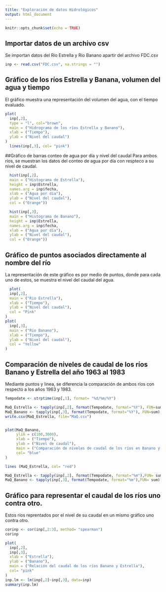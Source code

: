 ---
title: "Exploración de datos Hidrológicos"
output: html_document
---

```{r setup, include=FALSE}
knitr::opts_chunk$set(echo = TRUE)
```
## Importar datos de un archivo csv
Se importan datos del Río Estrella y Río Banano apartir del archivo FDC.csv

```{r}
inp <- read.csv("FDC.csv", na.strings = "")
```

## Gráfico de los ríos Estrella y Banana, volumen del agua y tiempo
El gráfico muestra una representación del volumen del agua, con el tiempo evaluado.
```{r}
plot(
  inp[,2],
  type = "l", col="brown",
  main = ("Hidrograma de los ríos Estrella y Banano"),
  xlab = ("Tiempo"),
  ylab = ("Nivel del caudal")
)
  lines(inp[,3], col= "pink")
```

##Gráfico de barras conteo de agua por día y nivel del caudal
Para ambos ríos, se muestran los datos del conteo de agua por día con respteco a su nivel de caudal.

```{r}
  hist(inp[,2],
  main = ("Histograma de Estrella"),
  height = inp$Estrella,
  names.arg = inp$fecha,
  xlab = ("Agua por día"),
  ylab = ("Nivel del caudal"),
  col = ("Orange"))

```
```{r}
  hist(inp[,3],
  main = ("Histograma de Banano"),
  height = inp$Estrella,
  names.arg = inp$fecha,
  xlab = ("Agua por día"),
  ylab = ("Nivel del caudal"),
  col = ("Orange"))

```

## Gráfico de puntos asociados directamente al nombre del río
La representación de este gráfico es por medio de puntos, donde para cada uno de estos, se muestra el nivel del caudal del agua.

```{r}
  plot(
  inp[,2],
  main = ("Rio Estrella"),
  xlab = ("Tiempo"),
  ylab = ("Nivel del caudal"),
  col = "Pink"
)
plot(
  inp[,3],
  main = ("Rio Banano"),
  xlab = ("Tiempo"),
  ylab = ("Nivel del caudal"),
  col = "Yellow"
)
```

## Comparación de niveles de caudal de los ríos Banano y Estrella del año 1963 al 1983
Mediante puntos y linea, se diferencia la comparación de ambos ríos con respecto a los años 1963 y 1983.

```{r}
Tempodate <- strptime(inp[,1], format= "%d/%m/%Y")

MaQ_Estrella <- tapply(inp[,2], format(Tempodate, format="%Y"), FUN=sum)
MaQ_Banano <- tapply(inp[,3], format(Tempodate, format="%Y"), FUN=sum)
write.csv(MaQ_Estrella, file="MaQ.csv")


plot(MaQ_Banano,
     ylim = c(100,3000),
     xlab = ("Tiempo"),
     ylab = ("Nivel de caudal"),
     main = ("Comparación de niveles de caudal de los ríos en Banano y Estrella del año 1963 al 1983 "),
     col= "blue"
)

lines (MaQ_Estrella, col= "red")

MaQ_Estrella <- tapply(inp[,2], format(Tempodate, format="%m"),FUN= sum)
MaQ_Banano <- tapply(inp[,3], format(Tempodate, format="%m"),FUN= sum)


```

## Gráfico para representar el caudal de los ríos uno contra otro.
Estos ríos reprentados por el nivel de su caudal en un mismo gráfico uno contra otro.

```{r}
corinp <- cor(inp[,2:3], method= "spearman")
corinp

plot(
  inp[,2],
  inp[,3],
  xlab = ("Estrella"),
  ylab = ("Banano"),
  main = ("Relación del caudal de los ríos Banano y Estrella"),
  col= "pink"
)
inp.lm <- lm(inp[,2]~inp[,3], data=inp)
summary(inp.lm)
```



```{r}

```
